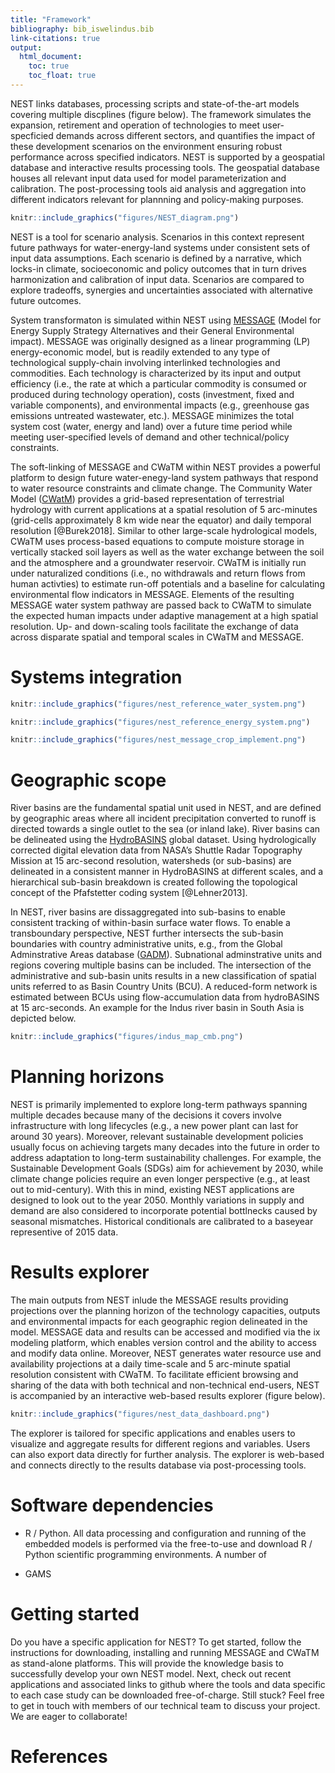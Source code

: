---
title: "Framework"
bibliography: bib_iswelindus.bib
link-citations: true
output:
  html_document:
    toc: true  
    toc_float: true  
---

NEST links databases, processing scripts and state-of-the-art models covering multiple discplines (figure below). The framework simulates the expansion, retirement and operation of technologies to meet user-specficied demands across different sectors, and quantifies the impact of these development scenarios on the environment ensuring robust performance across specified indicators. NEST is supported by a geospatial database and interactive results processing tools. The geospatial database houses all relevant input data used for model parameterization and calibration. The post-processing tools aid analysis and aggregation into different indicators relevant for plannning and policy-making purposes. 

```{r, out.width = "800px", echo = FALSE}
knitr::include_graphics("figures/NEST_diagram.png")
```

NEST is a tool for scenario analysis. Scenarios in this context represent future pathways for water-energy-land systems under consistent sets of input data assumptions. Each scenario is defined by a narrative, which locks-in climate, socioeconomic and policy outcomes that in turn drives  harmonization and calibration of input data. Scenarios are compared to explore tradeoffs, synergies and uncertainties associated with alternative future outcomes.

System transformaton is simulated within NEST using [MESSAGE](https://messageix.iiasa.ac.at) (Model for Energy Supply Strategy Alternatives and their General Environmental impact). MESSAGE was originally designed as a linear programming (LP) energy-economic model, but is readily extended to any type of technological supply-chain involving interlinked technologies and commodities. Each technology is characterized by its input and output efficiency (i.e., the rate at which a particular commodity is consumed or produced during technology operation), costs (investment, fixed and variable components), and environmental impacts (e.g., greenhouse gas emissions untreated wastewater, etc.). MESSAGE minimizes the total system cost (water, energy and land) over a future time period while meeting user-specified levels of demand and other technical/policy constraints.

The soft-linking of MESSAGE and CWaTM within NEST provides a powerful platform to design future water-enegy-land system pathways that respond to water resource constraints and climate change. The Community Water Model ([CWatM](https://cwatm.github.io/)) provides a grid-based representation of terrestrial hydrology with current applications at a spatial resolution of 5 arc-minutes (grid-cells approximately 8 km wide near the equator) and daily temporal resolution [@Burek2018]. Similar to other large-scale hydrological models, CWaTM uses process-based equations to compute moisture storage in vertically stacked soil layers as well as the water exchange between the soil and the atmosphere and a groundwater reservoir. CWaTM is initially run under naturalized conditions (i.e., no withdrawals and return flows from human activties) to estimate run-off potentials and a baseline for calculating environmental flow indicators in MESSAGE. Elements of the resulting MESSAGE water system pathway are passed back to CWaTM to simulate the expected human impacts under adaptive management at a high spatial resolution. Up- and down-scaling tools facilitate the exchange of data across disparate spatial and temporal scales in CWaTM and MESSAGE.

# Systems integration

```{r, out.width = "750px", echo = FALSE, fig.align="center"}
knitr::include_graphics("figures/nest_reference_water_system.png")
```

```{r, out.width = "550px", echo = FALSE, fig.align="center"}
knitr::include_graphics("figures/nest_reference_energy_system.png")
```

```{r, out.width = "650px", echo = FALSE, fig.align="center"}
knitr::include_graphics("figures/nest_message_crop_implement.png")
```


# Geographic scope

River basins are the fundamental spatial unit used in NEST, and are defined by geographic areas where all incident precipitation converted to runoff is directed towards a single outlet to the sea (or inland lake). River basins can be delineated using the [HydroBASINS](http://www.hydrosheds.org/page/hydrobasins) global dataset. Using hydrologically corrected digital elevation data from NASA's Shuttle Radar Topography Mission at 15 arc-second resolution, watersheds (or sub-basins) are delineated in a consistent manner in HydroBASINS at different scales, and a hierarchical sub-basin breakdown is created following the topological concept of the Pfafstetter coding system [@Lehner2013]. 

In NEST, river basins are dissaggregated into sub-basins to enable consistent tracking of within-basin surface water flows. To enable a transboundary perspective, NEST further intersects the sub-basin boundaries with country administrative units, e.g., from the Global Adminstrative Areas database ([GADM](https://gadm.org/)). Subnational adminstrative units and regions covering multiple basins can be included. The intersection of the administrative and sub-basin units results in a new classification of spatial units referred to as Basin Country Units (BCU). A reduced-form network is estimated between BCUs using flow-accumulation data from hydroBASINS at 15 arc-seconds. An example for the Indus river basin in South Asia is depicted below.

```{r, out.width = "800px", echo = FALSE}
knitr::include_graphics("figures/indus_map_cmb.png")
```

# Planning horizons

NEST is primarily implemented to explore long-term pathways spanning multiple decades because many of the decisions it covers involve infrastructure with long lifecycles (e.g., a new power plant can last for around 30 years). Moreover, relevant sustainable development policies usually focus on achieving targets many decades into the future in order to address adaptation to long-term sustainability challenges. For example, the Sustainable Development Goals (SDGs) aim for achievement by 2030, while climate change policies require an even longer perspective (e.g., at least out to mid-century). With this in mind, existing NEST applications are designed to look out to the year 2050. Monthly variations in supply and demand are also considered to incorporate potential bottlnecks caused by seasonal mismatches. Historical conditionals are calibrated to a baseyear representive of 2015 data. 

# Results explorer

The main outputs from NEST inlude the MESSAGE results providing projections over the planning horizon of the technology capacities, outputs and environmental impacts for each geographic region delineated in the model. MESSAGE data and results can be accessed and modified via the ix modeling platform, which enables version control and the ability to access and modify data online. Moreover, NEST generates water resource use and availability projections at a daily time-scale and 5 arc-minute spatial resolution consistent with CWaTM. To facilitate efficient browsing and sharing of the data with both technical and non-technical end-users, NEST is accompanied by an interactive web-based results explorer (figure below). 

```{r, out.width = "800px", echo = FALSE}
knitr::include_graphics("figures/nest_data_dashboard.png")
```

The explorer is tailored for specific applications and enables users to visualize and aggregate results for different regions and variables. Users can also export data directly for further analysis. The explorer is web-based and connects directly to the results database via post-processing tools. 

# Software dependencies

- R / Python. All data processing and configuration and running of the embedded models is performed via the free-to-use and download R / Python scientific programming environments. A number of 

- GAMS

# Getting started

Do you have a specific application for NEST? To get started, follow the instructions for downloading, installing and running MESSAGE and CWaTM as stand-alone platforms. This will provide the knowledge basis to successfully develop your own NEST model. Next, check out recent applications and associated links to github where the tools and data specific to each case study can be downloaded free-of-charge. Still stuck? Feel free to get in touch with members of our technical team to discuss your project. We are eager to collaborate!

# References